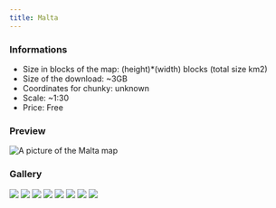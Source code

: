 ---
title: Malta
---


### Informations
* Size in blocks of the map: (height)*(width) blocks (total size km2)
* Size of the download: ~3GB
* Coordinates for chunky: unknown
* Scale: ~1:30
* Price: Free

### Preview
<img src="/img/maps/previews/europe/Malta.webp" alt="A picture of the Malta map"></img>  

### Gallery
<Slider dots arrows={false} infinite slidesToShow={1} slidesToScroll={1} pauseOnHover speed={500} autoplay autoplaySpeed={3000}>
    <img src="/img/maps/gallery/europe/malta/0.webp"></img>
    <img src="/img/maps/gallery/europe/malta/1.webp"></img>
    <img src="/img/maps/gallery/europe/malta/2.webp"></img>
    <img src="/img/maps/gallery/europe/malta/3.webp"></img>
    <img src="/img/maps/gallery/europe/malta/4.webp"></img>
    <img src="/img/maps/gallery/europe/malta/5.webp"></img>
    <img src="/img/maps/gallery/europe/malta/6.webp"></img>
    <img src="/img/maps/gallery/europe/malta/7.webp"></img>
</Slider>
